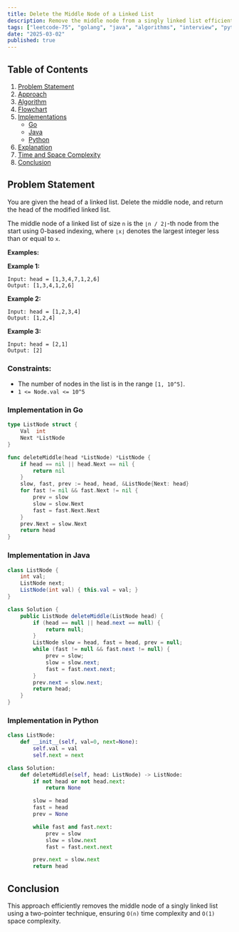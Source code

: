 ```yaml
---
title: Delete the Middle Node of a Linked List
description: Remove the middle node from a singly linked list efficiently. Includes Go and Java implementations.
tags: ["leetcode-75", "golang", "java", "algorithms", "interview", "python", "leetcode"]
date: "2025-03-02"
published: true
---
```


## Table of Contents

1. [Problem Statement](#problem-statement)
2. [Approach](#approach)
3. [Algorithm](#algorithm)
4. [Flowchart](#flowchart)
5. [Implementations](#implementations)
   - [Go](#implementation-in-go)
   - [Java](#implementation-in-java)
   - [Python](#implementation-in-python)
6. [Explanation](#explanation)
7. [Time and Space Complexity](#time-and-space-complexity)
8. [Conclusion](#conclusion)

## Problem Statement

You are given the head of a linked list. Delete the middle node, and return the head of the modified linked list.

The middle node of a linked list of size `n` is the `⌊n / 2⌋`-th node from the start using 0-based indexing, where `⌊x⌋` denotes the largest integer less than or equal to `x`.

**Examples:**

**Example 1:**
```
Input: head = [1,3,4,7,1,2,6]
Output: [1,3,4,1,2,6]
```

**Example 2:**
```
Input: head = [1,2,3,4]
Output: [1,2,4]
```

**Example 3:**
```
Input: head = [2,1]
Output: [2]
```

### Constraints:

- The number of nodes in the list is in the range `[1, 10^5]`.
- `1 <= Node.val <= 10^5`

### Implementation in Go

```go
type ListNode struct {
    Val  int
    Next *ListNode
}

func deleteMiddle(head *ListNode) *ListNode {
    if head == nil || head.Next == nil {
        return nil
    }
    slow, fast, prev := head, head, &ListNode{Next: head}
    for fast != nil && fast.Next != nil {
        prev = slow
        slow = slow.Next
        fast = fast.Next.Next
    }
    prev.Next = slow.Next
    return head
}
```

### Implementation in Java

```java
class ListNode {
    int val;
    ListNode next;
    ListNode(int val) { this.val = val; }
}

class Solution {
    public ListNode deleteMiddle(ListNode head) {
        if (head == null || head.next == null) {
            return null;
        }
        ListNode slow = head, fast = head, prev = null;
        while (fast != null && fast.next != null) {
            prev = slow;
            slow = slow.next;
            fast = fast.next.next;
        }
        prev.next = slow.next;
        return head;
    }
}
```

### Implementation in Python

```python
class ListNode:
    def __init__(self, val=0, next=None):
        self.val = val
        self.next = next

class Solution:
    def deleteMiddle(self, head: ListNode) -> ListNode:
        if not head or not head.next:
            return None

        slow = head
        fast = head
        prev = None

        while fast and fast.next:
            prev = slow
            slow = slow.next
            fast = fast.next.next

        prev.next = slow.next
        return head

```


## Conclusion

This approach efficiently removes the middle node of a singly linked list using a two-pointer technique, ensuring `O(n)` time complexity and `O(1)` space complexity.

